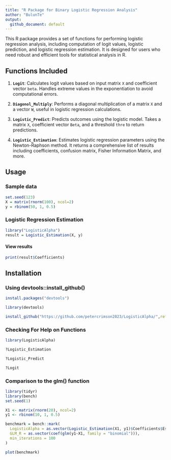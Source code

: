```yaml
---
title: "R Package for Binary Logistic Regression Analysis"
author: "BulunTe"
output:
  github_document: default
---
```



This R package provides a set of functions for performing logistic regression analysis, including computation of logit values, logistic prediction, and logistic regression estimation. It is designed for users who need robust and efficient tools for statistical analysis in R.

## Functions Included

1. **`Logit`**: Calculates logit values based on input matrix `X` and coefficient vector `beta`. Handles extreme values in the exponentiation to avoid computational errors.

2. **`Diagonol_Multiply`**: Performs a diagonal multiplication of a matrix `X` and a vector `W`, useful in logistic regression calculations.

3. **`Logistic_Predict`**: Predicts outcomes using the logistic model. Takes a matrix `X`, coefficient vector `Beta`, and a threshold `thre` to return predictions.

4. **`Logistic_Estimation`**: Estimates logistic regression parameters using the Newton-Raphson method. It returns a comprehensive list of results including coefficients, confusion matrix, Fisher Information Matrix, and more.

## Usage 

### Sample data

```r
set.seed(123)
X = matrix(rnorm(100), ncol=2)
y = rbinom(50, 1, 0.5)
```

### Logistic Regression Estimation

```r
library("LogisticAlpha")
result = Logistic_Estimation(X, y)
```

#### View results

```r

print(result$Coefficients)
```

## Installation 

### Using devtools::install_github() 

```r
install.packages("devtools")

library(devtools)

install_github("https://github.com/petercrimson2023/LogisticAlpha/",ref="Master")

```

### Checking For Help on Functions

```r
library(LogisticAlpha)

?Logistic_Estimation

?Logistic_Predict

?Logit

```


### Comparison to the glm() function

```r
library(tidyr)
library(bench)
set.seed(1)

X1 <- matrix(rnorm(20), ncol=2)
y1 <- rbinom(10, 1, 0.5)

benchmark = bench::mark(
  LogisticAlpha = as.vector(Logistic_Estimation(X1, y1)$Coefficients$Estimate),
  GLM_R = as.vector(coef(glm(y1~X1, family = "binomial"))),
  min_iterations = 100
)

plot(benchmark)


```






